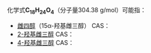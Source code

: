 {{DISPLAYTITLE:C<sub>18</sub>H<sub>24</sub>O<sub>4</sub>}}{{MolFormDisambigNav|C=18|H=24|O=4}}
化学式'''C<sub>18</sub>H<sub>24</sub>O<sub>4</sub>'''（分子量304.38 g/mol）可能指：

* [[雌四醇|雌四醇]]（15α-羟基雌三醇）  CAS：{{CAS|15183-37-6}}
* [[2-羟基雌三醇|2-羟基雌三醇]]  CAS：{{CAS|1232-80-0}}
* [[4-羟基雌三醇|4-羟基雌三醇]]  CAS：{{CAS|60021-32-1}}

{{MolFormDisambig}}